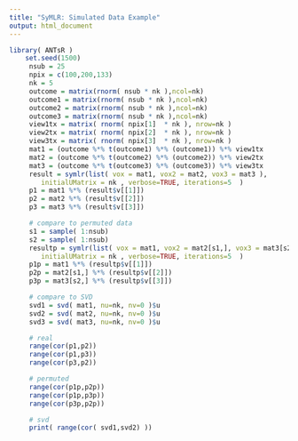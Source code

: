 ```yaml
---
title: "SyMLR: Simulated Data Example"
output: html_document
---
```



```r
library( ANTsR )
    set.seed(1500)
     nsub = 25
     npix = c(100,200,133)
     nk = 5
     outcome = matrix(rnorm( nsub * nk ),ncol=nk)
     outcome1 = matrix(rnorm( nsub * nk ),ncol=nk)
     outcome2 = matrix(rnorm( nsub * nk ),ncol=nk)
     outcome3 = matrix(rnorm( nsub * nk ),ncol=nk)
     view1tx = matrix( rnorm( npix[1]  * nk ), nrow=nk )
     view2tx = matrix( rnorm( npix[2]  * nk ), nrow=nk )
     view3tx = matrix( rnorm( npix[3]  * nk ), nrow=nk )
     mat1 = (outcome %*% t(outcome1) %*% (outcome1)) %*% view1tx
     mat2 = (outcome %*% t(outcome2) %*% (outcome2)) %*% view2tx
     mat3 = (outcome %*% t(outcome3) %*% (outcome3)) %*% view3tx
     result = symlr(list( vox = mat1, vox2 = mat2, vox3 = mat3 ),
        initialUMatrix = nk , verbose=TRUE, iterations=5  )
     p1 = mat1 %*% (result$v[[1]])
     p2 = mat2 %*% (result$v[[2]])
     p3 = mat3 %*% (result$v[[3]])

     # compare to permuted data
     s1 = sample( 1:nsub)
     s2 = sample( 1:nsub)
     resultp = symlr(list( vox = mat1, vox2 = mat2[s1,], vox3 = mat3[s2,] ),
        initialUMatrix = nk , verbose=TRUE, iterations=5  )
     p1p = mat1 %*% (resultp$v[[1]])
     p2p = mat2[s1,] %*% (resultp$v[[2]])
     p3p = mat3[s2,] %*% (resultp$v[[3]])

     # compare to SVD
     svd1 = svd( mat1, nu=nk, nv=0 )$u
     svd2 = svd( mat2, nu=nk, nv=0 )$u
     svd3 = svd( mat3, nu=nk, nv=0 )$u

     # real
     range(cor(p1,p2))
     range(cor(p1,p3))
     range(cor(p3,p2))

     # permuted
     range(cor(p1p,p2p))
     range(cor(p1p,p3p))
     range(cor(p3p,p2p))

     # svd
     print( range(cor( svd1,svd2) ))


```
